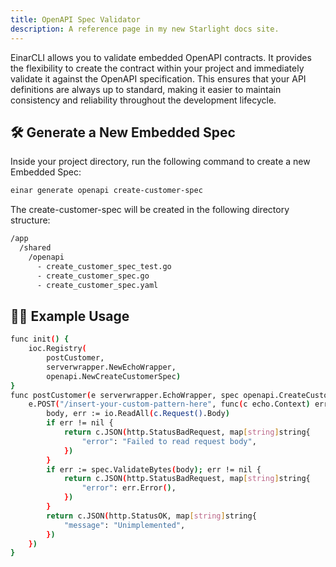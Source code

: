 ```yaml
---
title: OpenAPI Spec Validator
description: A reference page in my new Starlight docs site.
---
```


EinarCLI allows you to validate embedded OpenAPI contracts. It provides the flexibility to create the contract within your project and immediately validate it against the OpenAPI specification. This ensures that your API definitions are always up to standard, making it easier to maintain consistency and reliability throughout the development lifecycle.

## 🛠️ Generate a New Embedded Spec

Inside your project directory, run the following command to create a new Embedded Spec:

```sh
einar generate openapi create-customer-spec
```

The create-customer-spec will be created in the following directory structure:

```sh
/app
  /shared
    /openapi
      - create_customer_spec_test.go
      - create_customer_spec.go
      - create_customer_spec.yaml
```

## 👨‍💻 Example Usage

```sh
func init() {
	ioc.Registry(
		postCustomer,
		serverwrapper.NewEchoWrapper,
		openapi.NewCreateCustomerSpec)
}
func postCustomer(e serverwrapper.EchoWrapper, spec openapi.CreateCustomerSpec) {
	e.POST("/insert-your-custom-pattern-here", func(c echo.Context) error {
		body, err := io.ReadAll(c.Request().Body)
		if err != nil {
			return c.JSON(http.StatusBadRequest, map[string]string{
				"error": "Failed to read request body",
			})
		}
		if err := spec.ValidateBytes(body); err != nil {
			return c.JSON(http.StatusBadRequest, map[string]string{
				"error": err.Error(),
			})
		}
		return c.JSON(http.StatusOK, map[string]string{
			"message": "Unimplemented",
		})
	})
}
```

